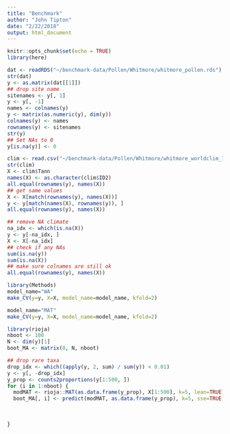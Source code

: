 ```yaml
---
title: "Benchmark"
author: "John Tipton"
date: "2/22/2018"
output: html_document
---
```


```r
knitr::opts_chunk$set(echo = TRUE)
library(here)
```

```r
dat <- readRDS("~/benchmark-data/Pollen/Whitmore/whitmore_pollen.rds")
str(dat)
y <- as.matrix(dat[[1]])
## drop site name
sitenames <- y[, 1]
y <- y[, -1]
names <- colnames(y)
y <- matrix(as.numeric(y), dim(y))
colnames(y) <- names
rownames(y) <- sitenames
str(y)
## Set NAs to 0
y[is.na(y)] <- 0
```

```r
clim <- read.csv("~/benchmark-data/Pollen/Whitmore/whitmore_worldclim_10min.csv")
str(clim)
X <- clim$Tann
names(X) <- as.character(clim$ID2)
all.equal(rownames(y), names(X))
## get same values
X <- X[match(rownames(y), names(X))]
y <- y[match(names(X), rownames(y)), ]
all.equal(rownames(y), names(X))

## remove NA climate 
na_idx <- which(is.na(X))
y <- y[-na_idx, ]
X <- X[-na_idx]
## check if any NAs
sum(is.na(y))
sum(is.na(X))
## make sure colnames are still ok
all.equal(rownames(y), names(X))
```


```r
library(Methods)
model_name="WA"
make_CV(y=y, X=X, model_name=model_name, kfold=2)

model_name="MAT"
make_CV(y=y, X=X, model_name=model_name, kfold=2)

```



```r
library(rioja)
nboot <- 100
N <- dim(y)[1]
boot_MA <- matrix(0, N, nboot)

## drop rare taxa
drop_idx <- which((apply(y, 2, sum) / sum(y)) < 0.01)
y <- y[, -drop_idx]
y_prop <- counts2proportions(y[1:500, ])
for (i in 1:nboot) {
  modMAT <- rioja::MAT(as.data.frame(y_prop), X[1:500], k=5, lean=TRUE)
  boot_MA[, i] <- predict(modMAT, as.data.frame(y_prop), k=5, sse=TRUE, n.boot=1)$fit[, 1]
  
  
  
}
```